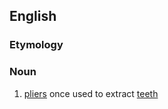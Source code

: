 ==English==

===Etymology===
{{suffix|en|pull|kins}}

===Noun===
{{en-plural noun}}

# {{lb|en|dated}} [[pliers]] once used to extract [[teeth]]
